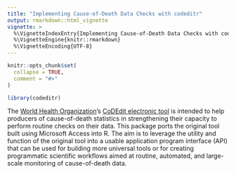 ```yaml
---
title: "Implementing Cause-of-Death Data Checks with codeditr"
output: rmarkdown::html_vignette
vignette: >
  %\VignetteIndexEntry{Implementing Cause-of-Death Data Checks with codeditr}
  %\VignetteEngine{knitr::rmarkdown}
  %\VignetteEncoding{UTF-8}
---
```


```r
knitr::opts_chunk$set(
  collapse = TRUE,
  comment = "#>"
)
```

```r
library(codeditr)
```

The [World Health Organization](https://www.who.int/)'s [CoDEdit electronic tool](https://www.who.int/standards/classifications/classification-of-diseases/services/codedit-tool) is intended to help producers of cause-of-death statistics in strengthening their capacity to perform routine checks on their data. This package ports the original tool built using Microsoft Access into R. The aim is to leverage the utility and function of the original tool into a usable application program interface (API) that can be used for building more universal tools or for creating programmatic scientific workflows aimed at routine, automated, and large-scale monitoring of cause-of-death data.
